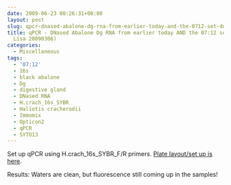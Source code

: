 ```yaml
---
date: 2009-06-23 00:26:31+00:00
layout: post
slug: qpcr-dnased-abalone-dg-rna-from-earlier-today-and-the-0712-set-dnased-by-lisa-20090306
title: qPCR - DNased Abalone Dg RNA from earlier today AND the 07:12 set (DNased by
  Lisa 20090306)
categories:
  - Miscellaneous
tags:
  - '07:12'
  - 16s
  - black abalone
  - Dg
  - digestive gland
  - DNased RNA
  - H.crach_16s_SYBR
  - Haliotis cracherodii
  - Immomix
  - Opticon2
  - qPCR
  - SYTO13
---
```


Set up qPCR using H.crach_16s_SYBR_F/R primers. [Plate layout/set up is here](https://eagle.fish.washington.edu/Arabidopsis/Notebook%20Workup%20Files/20090622-01.jpg).

Results: Waters are clean, but fluorescence still coming up in the samples!
